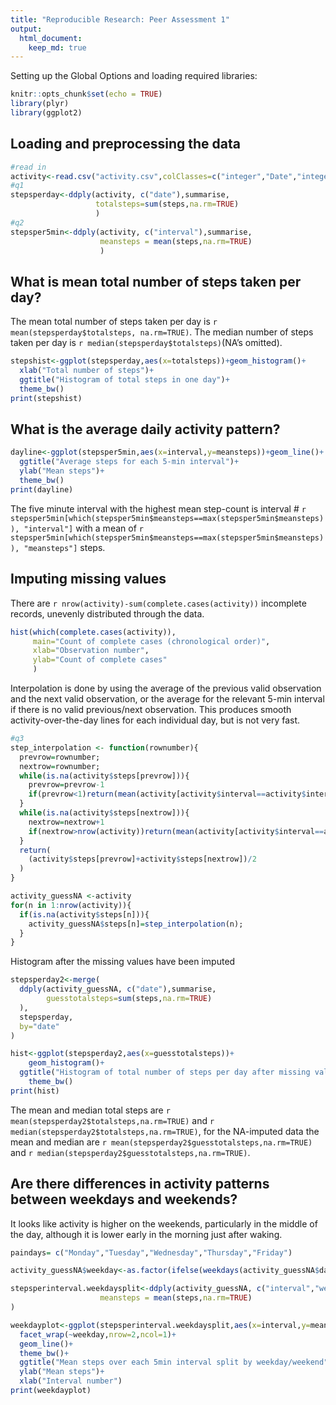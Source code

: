 ```yaml
---
title: "Reproducible Research: Peer Assessment 1"
output: 
  html_document:
    keep_md: true
---
```

Setting up the Global Options and loading required libraries:
```r
knitr::opts_chunk$set(echo = TRUE)
library(plyr)
library(ggplot2)
```

## Loading and preprocessing the data
```r
#read in
activity<-read.csv("activity.csv",colClasses=c("integer","Date","integer"))
#q1
stepsperday<-ddply(activity, c("date"),summarise,
                   totalsteps=sum(steps,na.rm=TRUE)
                   )
#q2
stepsper5min<-ddply(activity, c("interval"),summarise,
                    meansteps = mean(steps,na.rm=TRUE)
                    )
```

## What is mean total number of steps taken per day?

The mean total number of steps taken per day is `r mean(stepsperday$totalsteps, na.rm=TRUE)`. The median number of steps taken per day is `r median(stepsperday$totalsteps)`(NA's omitted).

```r
stepshist<-ggplot(stepsperday,aes(x=totalsteps))+geom_histogram()+
  xlab("Total number of steps")+
  ggtitle("Histogram of total steps in one day")+
  theme_bw()
print(stepshist)
```

## What is the average daily activity pattern?
```r
dayline<-ggplot(stepsper5min,aes(x=interval,y=meansteps))+geom_line()+
  ggtitle("Average steps for each 5-min interval")+
  ylab("Mean steps")+
  theme_bw()
print(dayline)
```

The five minute interval with the highest mean step-count is interval # `r stepsper5min[which(stepsper5min$meansteps==max(stepsper5min$meansteps)), "interval"]` with a mean of `r stepsper5min[which(stepsper5min$meansteps==max(stepsper5min$meansteps)), "meansteps"]` steps.


## Imputing missing values

There are `r nrow(activity)-sum(complete.cases(activity))` incomplete records, unevenly distributed through the data.

```r
hist(which(complete.cases(activity)),
     main="Count of complete cases (chronological order)",
     xlab="Observation number",
     ylab="Count of complete cases"
     )
```

Interpolation is done by using the average of the previous valid observation and the next valid observation, or the average for the relevant 5-min interval if there is no valid previous/next observation. This produces smooth activity-over-the-day lines for each individual day, but is not very fast.

```r
#q3
step_interpolation <- function(rownumber){
  prevrow=rownumber;
  nextrow=rownumber;
  while(is.na(activity$steps[prevrow])){
    prevrow=prevrow-1
    if(prevrow<1)return(mean(activity[activity$interval==activity$interval[rownumber],"steps"],na.rm=TRUE))
  }
  while(is.na(activity$steps[nextrow])){
    nextrow=nextrow+1
    if(nextrow>nrow(activity))return(mean(activity[activity$interval==activity$interval[rownumber],"steps"],na.rm=TRUE))
  }
  return(
    (activity$steps[prevrow]+activity$steps[nextrow])/2
  )
}

activity_guessNA <-activity
for(n in 1:nrow(activity)){
  if(is.na(activity$steps[n])){
    activity_guessNA$steps[n]=step_interpolation(n);
  }
}
```

Histogram after the missing values have been imputed

```r
stepsperday2<-merge(
  ddply(activity_guessNA, c("date"),summarise,
        guesstotalsteps=sum(steps,na.rm=TRUE)
  ),
  stepsperday,
  by="date"
)

hist<-ggplot(stepsperday2,aes(x=guesstotalsteps))+
    geom_histogram()+
  ggtitle("Histogram of total number of steps per day after missing values imputed")+
    theme_bw()
print(hist)
```

The mean and median total steps are `r mean(stepsperday2$totalsteps,na.rm=TRUE)`  and `r median(stepsperday2$totalsteps,na.rm=TRUE)`, for the NA-imputed data the mean and median are `r mean(stepsperday2$guesstotalsteps,na.rm=TRUE)` and `r median(stepsperday2$guesstotalsteps,na.rm=TRUE)`.

## Are there differences in activity patterns between weekdays and weekends?

It looks like activity is higher on the weekends, particularly in the middle of the day, although it is lower early in the morning just after waking.

```r
paindays= c("Monday","Tuesday","Wednesday","Thursday","Friday")

activity_guessNA$weekday<-as.factor(ifelse(weekdays(activity_guessNA$date)%in%paindays,"weekday","weekend"))

stepsperinterval.weekdaysplit<-ddply(activity_guessNA, c("interval","weekday"),summarise,
                    meansteps = mean(steps,na.rm=TRUE)
)

weekdayplot<-ggplot(stepsperinterval.weekdaysplit,aes(x=interval,y=meansteps))+
  facet_wrap(~weekday,nrow=2,ncol=1)+
  geom_line()+
  theme_bw()+
  ggtitle("Mean steps over each 5min interval split by weekday/weekend")+
  ylab("Mean steps")+
  xlab("Interval number")
print(weekdayplot)
```
